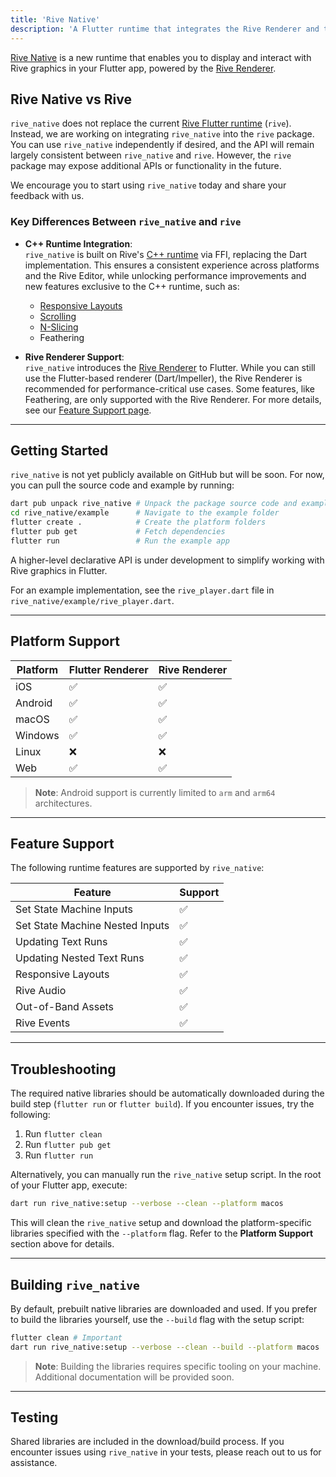 ```yaml
---
title: 'Rive Native'
description: 'A Flutter runtime that integrates the Rive Renderer and the core Rive C++ runtime.'
---
```



<NoteOnFeatureSupport/>

[Rive Native](https://pub.dev/packages/rive_native) is a new runtime that enables you to display and interact with Rive graphics in your Flutter app, powered by the [Rive Renderer](https://rive.app/renderer).

## Rive Native vs Rive

`rive_native` does not replace the current [Rive Flutter runtime](https://pub.dev/packages/rive) (`rive`). Instead, we are working on integrating `rive_native` into the `rive` package. You can use `rive_native` independently if desired, and the API will remain largely consistent between `rive_native` and `rive`. However, the `rive` package may expose additional APIs or functionality in the future.

We encourage you to start using `rive_native` today and share your feedback with us.

### Key Differences Between `rive_native` and `rive`


- **C++ Runtime Integration**:  
  `rive_native` is built on Rive's [C++ runtime](https://github.com/rive-app/rive-runtime) via FFI, replacing the Dart implementation. This ensures a consistent experience across platforms and the Rive Editor, while unlocking performance improvements and new features exclusive to the C++ runtime, such as:  
  - [Responsive Layouts](/editor/layouts/)  
  - [Scrolling](/editor/layouts/scrolling)  
  - [N-Slicing](/editor/layouts/n-slicing)  
  - Feathering  

- **Rive Renderer Support**:  
  `rive_native` introduces the [Rive Renderer](https://rive.app/renderer) to Flutter. While you can still use the Flutter-based renderer (Dart/Impeller), the Rive Renderer is recommended for performance-critical use cases. Some features, like Feathering, are only supported with the Rive Renderer. For more details, see our [Feature Support page](/feature-support).

---

## Getting Started

`rive_native` is not yet publicly available on GitHub but will be soon. For now, you can pull the source code and example by running:

```bash
dart pub unpack rive_native # Unpack the package source code and example app
cd rive_native/example      # Navigate to the example folder
flutter create .            # Create the platform folders
flutter pub get             # Fetch dependencies
flutter run                 # Run the example app
```

A higher-level declarative API is under development to simplify working with Rive graphics in Flutter.

For an example implementation, see the `rive_player.dart` file in `rive_native/example/rive_player.dart`.

---

## Platform Support

| Platform | Flutter Renderer | Rive Renderer |
|----------|------------------|---------------|
| iOS      | ✅               | ✅             |
| Android  | ✅               | ✅             |
| macOS    | ✅               | ✅             |
| Windows  | ✅               | ✅             |
| Linux    | ❌               | ❌             |
| Web      | ✅               | ✅             |

> **Note**: Android support is currently limited to `arm` and `arm64` architectures.

---

## Feature Support

The following runtime features are supported by `rive_native`:

| Feature                          | Support |
|----------------------------------|---------|
| Set State Machine Inputs         | ✅       |
| Set State Machine Nested Inputs  | ✅       |
| Updating Text Runs               | ✅       |
| Updating Nested Text Runs        | ✅       |
| Responsive Layouts               | ✅       |
| Rive Audio                       | ✅       |
| Out-of-Band Assets               | ✅       |
| Rive Events                      | ✅       |

---

## Troubleshooting

The required native libraries should be automatically downloaded during the build step (`flutter run` or `flutter build`). If you encounter issues, try the following:

1. Run `flutter clean`
2. Run `flutter pub get`
3. Run `flutter run`

Alternatively, you can manually run the `rive_native` setup script. In the root of your Flutter app, execute:

```bash
dart run rive_native:setup --verbose --clean --platform macos
```

This will clean the `rive_native` setup and download the platform-specific libraries specified with the `--platform` flag. Refer to the **Platform Support** section above for details.

---

## Building `rive_native`

By default, prebuilt native libraries are downloaded and used. If you prefer to build the libraries yourself, use the `--build` flag with the setup script:

```bash
flutter clean # Important
dart run rive_native:setup --verbose --clean --build --platform macos
```

> **Note**: Building the libraries requires specific tooling on your machine. Additional documentation will be provided soon.

---

## Testing

Shared libraries are included in the download/build process. If you encounter issues using `rive_native` in your tests, please reach out to us for assistance.